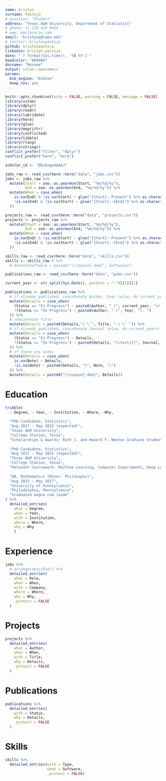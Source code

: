 ```yaml
---
name: Kristyn
surname: Pantoja
# position: "Student"
address: "Texas A&M University, Department of Statistics"
# phone: +1 210 418 0434
# www: mariecurie.com
email: "kristynp@tamu.edu"
# twitter: kristynpantoja
github: kristynpantoja
linkedin: kristyn-pantoja
date: "`r format(Sys.time(), '%B %Y')`"
headcolor: "000000"
docname: "Resume"
output: vitae::awesomecv
params:
  bib_engine: "bibtex"
  keep_tex: yes
---
```


```r
knitr::opts_chunk$set(echo = FALSE, warning = FALSE, message = FALSE)
library(vitae)
library(dplyr)
library(readr)
library(lubridate)
library(here)
library(glue)
library(magrittr)
library(conflicted)
library(tibble)
library(rlang)
library(stringr)
conflict_prefer("filter", "dplyr")
conflict_prefer("here", "here")

scholar_id <- "BDsDxgoAAAAJ"
```

```r
jobs_raw <- read_csv(here::here("data", "jobs.csv"))
jobs <- jobs_raw %>%
  mutate(Start = zoo::as.yearmon(Start, "%m/%d/%y"),
         End = zoo::as.yearmon(End, "%m/%d/%y")) %>% 
  mutate(When = case_when(
    is.na(End) & !is.na(Start) ~ glue("{Start}--Present") %>% as.character(),
    !is.na(End) & !is.na(Start) ~ glue("{Start}--{End}") %>% as.character()
  ))
```

```r
projects_raw <- read_csv(here::here("data", "projects.csv"))
projects <- projects_raw %>%
  mutate(Start = zoo::as.yearmon(Start, "%m/%d/%y"),
         End = zoo::as.yearmon(End, "%m/%d/%y")) %>%
  mutate(When = case_when(
    is.na(End) & !is.na(Start) ~ glue("{Start}--Present") %>% as.character(),
    !is.na(End) & !is.na(Start) ~ glue("{Start}--{End}") %>% as.character()
  ))
```

```r
skills_raw <- read_csv(here::here("data", "skills.csv"))
skills <- skills_raw # %>% 
  # mutate(Software = paste0("\\vspace{-4mm}", Software))
```

```r
publications_raw <- read_csv(here::here("data", "pubs.csv"))

current_year <- str_split(Sys.Date(), pattern = "-")[[1]][1]

publications <- publications_raw %>%
  # if already published, concatenate Author, Year (else, do current_year+)
  mutate(Details = case_when(
    (Status == "In Progress") ~ paste0(Author, " (", current_year, "+). "), 
    !(Status == "In Progress") ~ paste0(Author, " (", Year, "). ")
  )) %>%
  # concatenate Title
  mutate(Details = paste0(Details,"\`\`", Title, ".\'\' ")) %>%
  # if already published, concatenate Journal (else, do current_year+)
  mutate(Details = case_when(
    (Status == "In Progress") ~ Details,
    !(Status == "In Progress") ~ paste0(Details, "\\textit{", Journal, "}. ")
  )) %>%
  # if there are notes
  mutate(Details = case_when(
    is.na(Note) ~ Details,
    !is.na(Note) ~ paste0(Details, "(", Note, ")")
  )) %>%
  mutate(Details = paste0("\\vspace{-4mm}", Details))
```

# Education

```r
tribble(
  ~ Degree, ~ Year, ~ Institution, ~ Where, ~Why,
  
  "PhD Candidate, Statistics", 
  "Aug 2017 - May 2022 (expected)", 
  "Texas A&M University", 
  "College Station, Texas",
  "Scholarships & Awards: Ruth J. and Howard F. Newton Graduate Student Teaching Award (2019)",
  
  "PhD Candidate, Statistics", 
  "Aug 2017 - May 2022 (expected)", 
  "Texas A&M University", 
  "College Station, Texas",
  "Relevant Coursework: Machine Learning, Computer Experiments, Deep Learning, Design of Experiments, Bayesian Statistics",
  
  "BA, Mathematics (Minor: Philosophy)",
  "Aug 2013 - May 2017", 
  "University of Pennsylvania", 
  "Philadelphia, Pennsylvania",
  "Graduated magna cum laude"
) %>% 
  detailed_entries(
    what = Degree, 
    when = Year, 
    with = Institution, 
    where = Where, 
    why = Why
    )
```

# Experience

```r
jobs %>%
  # arrange(desc(End)) %>%
  detailed_entries(
    what = Role,
    when = When,
    with = Company,
    where = Where,
    why = Why,
    .protect = FALSE
  )
```

# Projects

```r
projects %>%
  detailed_entries(
    what = Author,
    when = When,
    with = Title,
    why = Details,
    .protect = FALSE
  )
```

# Publications

```r
publications %>%
  detailed_entries(
    with = Status, 
    why = Details,
    .protect = FALSE
  )
```

# Skills

```r
skills %>%
  detailed_entries(with = Type, 
                   what = Software, 
                   .protect = FALSE)
```



